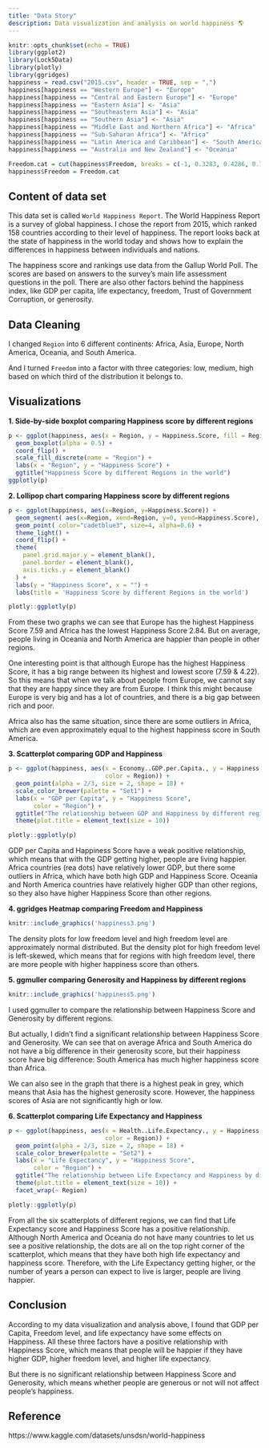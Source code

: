 ```yaml
---
title: "Data Story"
description: Data visualization and analysis on world happiness 🌎
---
```



```r
knitr::opts_chunk$set(echo = TRUE)
library(ggplot2)
library(Lock5Data)
library(plotly)
library(ggridges)
happiness = read.csv("2015.csv", header = TRUE, sep = ",")
happiness[happiness == "Western Europe"] <- "Europe"
happiness[happiness == "Central and Eastern Europe"] <- "Europe"
happiness[happiness == "Eastern Asia"] <- "Asia"
happiness[happiness == "Southeastern Asia"] <- "Asia"
happiness[happiness == "Southern Asia"] <- "Asia"
happiness[happiness == "Middle East and Northern Africa"] <- "Africa"
happiness[happiness == "Sub-Saharan Africa"] <- "Africa"
happiness[happiness == "Latin America and Caribbean"] <- "South America"
happiness[happiness == "Australia and New Zealand"] <- "Oceania"

Freedom.cat = cut(happiness$Freedom, breaks = c(-1, 0.3283, 0.4286, 0.7), labels = c("low", "middle", "high"))
happiness$Freedom = Freedom.cat
```


## Content of data set

This data set is called `World Happiness Report`. The World Happiness Report is a survey of global happiness. I chose the report from 2015, which ranked 158 countries according to their level of happiness. The report looks back at the state of happiness in the world today and shows how to explain the differences in happiness between individuals and nations.

The happiness score and rankings use data from the Gallup World Poll. The scores are based on answers to the survey's main life assessment questions in the poll. There are also other factors behind the happiness index, like GDP per capita, life expectancy, freedom, Trust of Government Corruption, or generosity.


## Data Cleaning

I changed `Region` into 6 different continents: Africa, Asia, Europe, North America, Oceania, and South America. 

And I turned `Freedom` into a factor with three categories: low, medium, high based on which third of the distribution it belongs to.



## Visualizations

**1. Side-by-side boxplot comparing Happiness score by different regions**

```r
p <- ggplot(happiness, aes(x = Region, y = Happiness.Score, fill = Region)) +
  geom_boxplot(alpha = 0.5) +
  coord_flip() +
  scale_fill_discrete(name = "Region") +
  labs(x = "Region", y = "Happiness Score") +
  ggtitle("Happiness Score by different Regions in the world")
ggplotly(p)
```


**2. Lollipop chart comparing Happiness score by different regions**
```r
p <- ggplot(happiness, aes(x=Region, y=Happiness.Score)) +
  geom_segment( aes(x=Region, xend=Region, y=0, yend=Happiness.Score), color="pink") +
  geom_point( color="cadetblue3", size=4, alpha=0.6) +
  theme_light() +
  coord_flip() +
  theme(
    panel.grid.major.y = element_blank(),
    panel.border = element_blank(),
    axis.ticks.y = element_blank()
  ) +
  labs(y = "Happiness Score", x = "") +
  labs(title = 'Happiness Score by different Regions in the world')

plotly::ggplotly(p)
```

From these two graphs we can see that Europe has the highest Happiness Score 7.59 and Africa has the lowest Happiness Score 2.84. But on average, people living in Oceania and North America are happier than people in other regions.

One interesting point is that although Europe has the highest Happiness Score, it has a big range between its highest and lowest score (7.59 & 4.22). So this means that when we talk about people from Europe, we cannot say that they are happy since they are from Europe. I think this might because Europe is very big and has a lot of countries, and there is a big gap between rich and poor. 

Africa also has the same situation, since there are some outliers in Africa, which are even approximately equal to the highest happiness score in South America. 



**3. Scatterplot comparing GDP and Happiness**

```r
p <- ggplot(happiness, aes(x = Economy..GDP.per.Capita., y = Happiness.Score, 
                           color = Region)) + 
  geom_point(alpha = 2/3, size = 2, shape = 18) +
  scale_color_brewer(palette = "Set1") +
  labs(x = "GDP per Capita", y = "Happiness Score", 
       color = "Region") +
  ggtitle("The relationship between GDP and Happiness by different regions") +
  theme(plot.title = element_text(size = 10)) 

plotly::ggplotly(p)
```

GDP per Capita and Happiness Score have a weak positive relationship, which means that with the GDP getting higher, people are living happier. Africa countries (rea dots) have relatively lower GDP, but there some outliers in Africa, which have both high GDP and Happiness Score. 
Oceania and North America countries have relatively higher GDP than other regions, so they also have higher Happiness Score than other regions.



**4. ggridges Heatmap comparing Freedom and Happiness** 

```r
knitr::include_graphics('happiness3.png')
```

The density plots for low freedom level and high freedom level are approximately normal distributed. But the density plot for high freedom level is left-skewed, which means that for regions with high freedom level, there are more people with higher happiness score than others. 



**5. ggmuller comparing Generosity and Happiness by different regions**

```r
knitr::include_graphics('happiness5.png')
```

I used ggmuller to compare the relationship between Happiness Score and Generosity by different regions. 

But actually, I didn't find a significant relationship between Happiness Score and Generosity. We can see that on average Africa and South America do not have a big difference in their generosity score, but their happiness score have big difference: South America has much higher happiness score than Africa. 

We can also see in the graph that there is a highest peak in grey, which means that Asia has the highest generosity score. However, the happiness scores of Asia are not significantly high or low. 




**6. Scatterplot comparing Life Expectancy and Happiness **

```r
p <- ggplot(happiness, aes(x = Health..Life.Expectancy., y = Happiness.Score, 
                           color = Region)) + 
  geom_point(alpha = 2/3, size = 2, shape = 18) +
  scale_color_brewer(palette = "Set2") +
  labs(x = "Life Expectancy", y = "Happiness Score", 
       color = "Region") +
  ggtitle("The relationship between Life Expectancy and Happiness by different regions") +
  theme(plot.title = element_text(size = 10)) +
  facet_wrap(~ Region)

plotly::ggplotly(p)
```

From all the six scatterplots of different regions, we can find that Life Expectancy score and Happiness Score has a positive relationship. Although North America and Oceania do not have many countries to let us see a positive relationship, the dots are all on the top right corner of the scatterplot, which means that they have both high life expectancy and happiness score.
Therefore, with the Life Expectancy getting higher, or the number of years a person can expect to live is larger, people are living happier.



## Conclusion

According to my data visualization and analysis above, I found that GDP per Capita, Freedom level, and life expectancy have some effects on Happiness. All these three factors have a positive relationship with Happiness Score, which means that people will be happier if they have higher GDP, higher freedom level, and higher life expectancy. 

But there is no significant relationship between Happiness Score and Generosity, which means whether people are generous or not will not affect people's happiness.  



## Reference

https://www.kaggle.com/datasets/unsdsn/world-happiness







